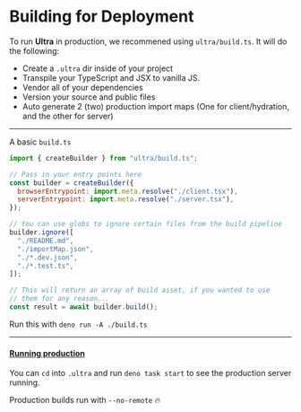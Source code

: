 # Building for Deployment

To run **Ultra** in production, we recommened using `ultra/build.ts`. It will do the following:

- Create a `.ultra` dir inside of your project
- Transpile your TypeScript and JSX to vanilla JS.
- Vendor all of your dependencies
- Version your source and public files
- Auto generate 2 (two) production import maps (One for client/hydration, and the other for server)

---

A basic `build.ts`

```js
import { createBuilder } from "ultra/build.ts";

// Pass in your entry points here
const builder = createBuilder({
  browserEntrypoint: import.meta.resolve("./client.tsx"),
  serverEntrypoint: import.meta.resolve("./server.tsx"),
});

// You can use globs to ignore certain files from the build pipeline
builder.ignore([
  "./README.md",
  "./importMap.json",
  "./*.dev.json",
  "./*.test.ts",
]);

// This will return an array of build asset, if you wanted to use
// them for any reason...
const result = await builder.build();
```

Run this with `deno run -A ./build.ts`

---

#### [Running production](#running-production)

You can `cd` into `.ultra` and run `deno task start` to see the production server running.

Production builds run with `--no-remote` 🔥
